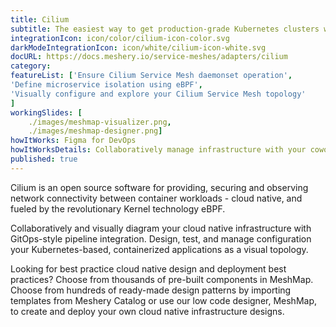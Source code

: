 ```yaml
---
title: Cilium  
subtitle: The easiest way to get production-grade Kubernetes clusters with Cilium up and running
integrationIcon: icon/color/cilium-icon-color.svg
darkModeIntegrationIcon: icon/white/cilium-icon-white.svg
docURL: https://docs.meshery.io/service-meshes/adapters/cilium
category: 
featureList: ['Ensure Cilium Service Mesh daemonset operation',
'Define microservice isolation using eBPF',
'Visually configure and explore your Cilium Service Mesh topology'
]
workingSlides: [
    ./images/meshmap-visualizer.png,
    ./images/meshmap-designer.png]
howItWorks: Figma for DevOps
howItWorksDetails: Collaboratively manage infrastructure with your coworkers synchronously sharing the same designs.
published: true
---
```

<p>
    Cilium is an open source software for providing, securing and observing network connectivity between container workloads - cloud native, and fueled by the revolutionary Kernel technology eBPF.
</p>
<p>
    Collaboratively and visually diagram your cloud native infrastructure with GitOps-style pipeline integration. Design, test, and manage configuration your Kubernetes-based, containerized applications as a visual topology.
</p>
<p>
    Looking for best practice cloud native design and deployment best practices? Choose from thousands of pre-built components in MeshMap. Choose from hundreds of ready-made design patterns by importing templates from Meshery Catalog or use our low code designer, MeshMap, to create and deploy your own cloud native infrastructure designs.
</p>
